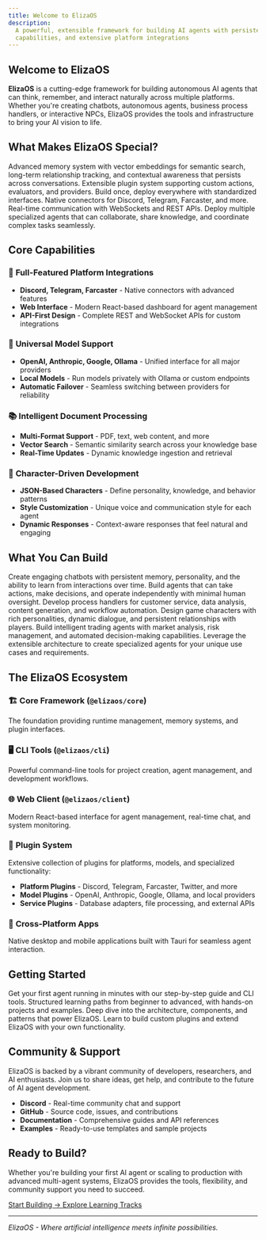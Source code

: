 ```yaml
---
title: Welcome to ElizaOS
description:
  A powerful, extensible framework for building AI agents with persistent memory, multi-modal
  capabilities, and extensive platform integrations
---
```


## Welcome to ElizaOS

**ElizaOS** is a cutting-edge framework for building autonomous AI agents that can think, remember,
and interact naturally across multiple platforms. Whether you're creating chatbots, autonomous
agents, business process handlers, or interactive NPCs, ElizaOS provides the tools and
infrastructure to bring your AI vision to life.

## What Makes ElizaOS Special?

<div className="grid grid-cols-1 md:grid-cols-2 gap-4 mt-6">

<Card title="🧠 Persistent Memory" href="/docs/core-concepts/data-state/memory-system">
  Advanced memory system with vector embeddings for semantic search, long-term relationship
  tracking, and contextual awareness that persists across conversations.
</Card>

<Card title="🔌 Plugin Architecture" href="/docs/core-concepts/architecture/plugin-system">
  Extensible plugin system supporting custom actions, evaluators, and providers. Build once, deploy
  everywhere with standardized interfaces.
</Card>

<Card title="🌐 Multi-Platform Support" href="/docs/core-concepts/communication">
  Native connectors for Discord, Telegram, Farcaster, and more. Real-time communication with
  WebSockets and REST APIs.
</Card>

<Card title="🤖 Multi-Agent Systems" href="/docs/core-concepts/agent-development/agents">
  Deploy multiple specialized agents that can collaborate, share knowledge, and coordinate complex
  tasks seamlessly.
</Card>

</div>

## Core Capabilities

### 🚀 **Full-Featured Platform Integrations**

- **Discord, Telegram, Farcaster** - Native connectors with advanced features
- **Web Interface** - Modern React-based dashboard for agent management
- **API-First Design** - Complete REST and WebSocket APIs for custom integrations

### 🔄 **Universal Model Support**

- **OpenAI, Anthropic, Google, Ollama** - Unified interface for all major providers
- **Local Models** - Run models privately with Ollama or custom endpoints
- **Automatic Failover** - Seamless switching between providers for reliability

### 📚 **Intelligent Document Processing**

- **Multi-Format Support** - PDF, text, web content, and more
- **Vector Search** - Semantic similarity search across your knowledge base
- **Real-Time Updates** - Dynamic knowledge ingestion and retrieval

### 🎨 **Character-Driven Development**

- **JSON-Based Characters** - Define personality, knowledge, and behavior patterns
- **Style Customization** - Unique voice and communication style for each agent
- **Dynamic Responses** - Context-aware responses that feel natural and engaging

## What You Can Build

<div className="grid grid-cols-1 md:grid-cols-3 gap-4 mt-6">

<Card title="💬 Conversational Agents">
  Create engaging chatbots with persistent memory, personality, and the ability to learn from
  interactions over time.
</Card>

<Card title="🤖 Autonomous Agents">
  Build agents that can take actions, make decisions, and operate independently with minimal human
  oversight.
</Card>

<Card title="📊 Business Automation">
  Develop process handlers for customer service, data analysis, content generation, and workflow
  automation.
</Card>

<Card title="🎮 Interactive NPCs">
  Design game characters with rich personalities, dynamic dialogue, and persistent relationships
  with players.
</Card>

<Card title="📈 Trading Systems">
  Build intelligent trading agents with market analysis, risk management, and automated
  decision-making capabilities.
</Card>

<Card title="🔧 Custom Solutions">
  Leverage the extensible architecture to create specialized agents for your unique use cases and
  requirements.
</Card>

</div>

## The ElizaOS Ecosystem

### 🏗️ **Core Framework** (`@elizaos/core`)

The foundation providing runtime management, memory systems, and plugin interfaces.

### 🖥️ **CLI Tools** (`@elizaos/cli`)

Powerful command-line tools for project creation, agent management, and development workflows.

### 🌐 **Web Client** (`@elizaos/client`)

Modern React-based interface for agent management, real-time chat, and system monitoring.

### 🔌 **Plugin System**

Extensive collection of plugins for platforms, models, and specialized functionality:

- **Platform Plugins** - Discord, Telegram, Farcaster, Twitter, and more
- **Model Plugins** - OpenAI, Anthropic, Google, Ollama, and local providers
- **Service Plugins** - Database adapters, file processing, and external APIs

### 📱 **Cross-Platform Apps**

Native desktop and mobile applications built with Tauri for seamless agent interaction.

## Getting Started

<div className="grid grid-cols-1 md:grid-cols-2 gap-4 mt-6">

<Card title="🚀 Quick Start" href="/docs/getting-started/quickstart">
  Get your first agent running in minutes with our step-by-step guide and CLI tools.
</Card>

<Card title="💡 Learning Tracks" href="/docs/learning-tracks">
  Structured learning paths from beginner to advanced, with hands-on projects and examples.
</Card>

<Card title="🏗️ Core Concepts" href="/docs/core-concepts">
  Deep dive into the architecture, components, and patterns that power ElizaOS.
</Card>

<Card title="🔧 Plugin Development" href="/docs/plugins">
  Learn to build custom plugins and extend ElizaOS with your own functionality.
</Card>

</div>

## Community & Support

<Callout type="info" title="Join the ElizaOS Community">
ElizaOS is backed by a vibrant community of developers, researchers, and AI enthusiasts. Join us to share ideas, get help, and contribute to the future of AI agent development.

- **Discord** - Real-time community chat and support
- **GitHub** - Source code, issues, and contributions
- **Documentation** - Comprehensive guides and API references
- **Examples** - Ready-to-use templates and sample projects
</Callout>

## Ready to Build?

Whether you're building your first AI agent or scaling to production with advanced multi-agent
systems, ElizaOS provides the tools, flexibility, and community support you need to succeed.

<div className="mt-6 flex flex-wrap gap-4">
  <a
    href="/docs/getting-started/quickstart"
    className="inline-flex items-center rounded-md bg-blue-600 px-4 py-2 text-white transition-colors hover:bg-blue-700"
  >
    Start Building →
  </a>
  <a
    href="/docs/learning-tracks"
    className="inline-flex items-center rounded-md border border-gray-300 px-4 py-2 transition-colors hover:bg-gray-50"
  >
    Explore Learning Tracks
  </a>
</div>

---

_ElizaOS - Where artificial intelligence meets infinite possibilities._
